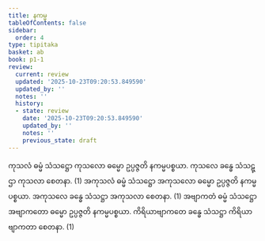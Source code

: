```yaml
---
title: နကမ္မ
tableOfContents: false
sidebar:
  order: 4
type: tipitaka
basket: ab
book: p1-1
review:
  current: review
  updated: '2025-10-23T09:20:53.849590'
  updated_by: ''
  notes: ''
  history:
  - state: review
    date: '2025-10-23T09:20:53.849590'
    updated_by: ''
    notes: ''
    previous_state: draft
---
```



<ReviewStatus review={frontmatter.review} showDetails={true} />

<HypothesisAnnotation frontmatter={frontmatter} />

<DynamicBreadcrumb />

<Division number="218" book="p1-1" e="ch" v="36" p="62">

<Paragraph number="718" book="p1-1">
ကုသလံ ဓမ္မံ သံသဋ္ဌော ကုသလော ဓမ္မော ဥပ္ပဇ္ဇတိ နကမ္မပစ္စယာ. ကုသလေ ခန္ဓေ သံသဋ္ဌာ ကုသလာ စေတနာ. (1)
</Paragraph>

<Paragraph number="719" book="p1-1">
အကုသလံ ဓမ္မံ သံသဋ္ဌော အကုသလော ဓမ္မော ဥပ္ပဇ္ဇတိ နကမ္မပစ္စယာ. အကုသလေ ခန္ဓေ သံသဋ္ဌာ အကုသလာ စေတနာ. (1)
</Paragraph>

<Paragraph number="720" book="p1-1">
အဗျာကတံ ဓမ္မံ သံသဋ္ဌော အဗျာကတော ဓမ္မော ဥပ္ပဇ္ဇတိ နကမ္မပစ္စယာ. ကိရိယာဗျာကတေ ခန္ဓေ သံသဋ္ဌာ ကိရိယာဗျာကတာ စေတနာ. (1)
</Paragraph>
</Division>